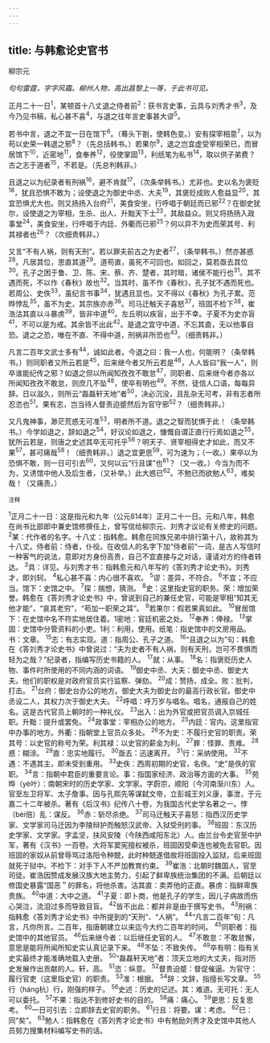 ```yaml
---
---
---
```

title: 与韩愈论史官书
---



柳宗元

*句句雷霆，字字风霜。柳州人物，高出昌黎上一等，于此书可见。*

正月二十一日<sup>1</sup>，某顿首十八丈退之侍者前<sup>2</sup>：获书言史事，云具与刘秀才书<sup>3</sup>，及今乃见书稿，私心甚不喜<sup>4</sup>，与退之往年言史事甚大谬<sup>5</sup>。

若书中言，退之不宜一日在馆下<sup>6</sup>。（蓦头下劄，使韩色变。）安有探宰相意<sup>7</sup>，以为苟以史荣一韩退之邪<sup>8</sup>？（先总括韩书。）若果尔<sup>9</sup>，退之岂宜虚受宰相荣已，而冒居馆下<sup>10</sup>，近密地<sup>11</sup>，食奉养<sup>12</sup>，役使掌固<sup>13</sup>，利纸笔为私书<sup>14</sup>，取以供子弟费？古之志于道者<sup>15</sup>，不若是。（先总判韩非。）

且退之以为纪录者有刑祸<sup>16</sup>，避不肯就<sup>17</sup>，（次条举韩书。）尤非也。史以名为褒贬<sup>18</sup>，犹且恐惧不敢为；设使退之为御史中丞、大夫<sup>19</sup>，其褒贬成败人愈益显<sup>20</sup>，其宜恐惧尤大也。则又扬扬入台府<sup>21</sup>，美食安坐，行呼唱于朝廷而已邪<sup>22</sup>？在御史犹尔，设使退之为宰相，生杀、出人、升黜天下士<sup>23</sup>，其敌益众。则又将扬扬入政事堂<sup>24</sup>，美食安坐，行呼唱于内廷、外衢而已邪<sup>25</sup>？何以异不为史而荣其号、利其禄者也<sup>26</sup>？（次细贵韩非。）

又言“不有人祸，则有天刑”。若以罪夫前古之为史者<sup>27</sup>，（条举韩书。）然亦甚惑<sup>28</sup>。凡居其位，思直其道<sup>29</sup>。道苟直，虽死不可回也。如回之，莫若亟去其位<sup>30</sup>。孔子之困于鲁、卫、陈、宋、蔡、齐、楚者，其时暗，诸侯不能行也<sup>31</sup>。其不遇而死，不以作《春秋》故也<sup>32</sup>。当其时，虽不作《春秋》，孔子犹不遇而死也。若周公、史佚<sup>33</sup>，虽纪言书事<sup>34</sup>，犹遇且显也。又不得以《春秋》为孔子累。范晔悖乱<sup>35</sup>，虽不为史，其宗族亦赤<sup>36</sup>。司马迁触天子喜怒<sup>37</sup>，班固不检下<sup>38</sup>，崔浩沽其直以斗暴虏<sup>39</sup>，皆非中道<sup>40</sup>。左丘明以疾盲，出于不幸。子夏不为史亦盲<sup>41</sup>，不可以是为戒。其余皆不出此<sup>42</sup>。是退之宜守中道，不忘其直，无以他事自恐。退之之恐，唯在不直、不得中道，刑祸非所恐也<sup>43</sup>。（细责韩非。）

凡言二百年文武士多有<sup>44</sup>，诚如此者。今退之曰：我一人也，何能明？（条举韩书。）则同职者又所云若是<sup>45</sup>，后来继今者又所云若是<sup>46</sup>，人人皆曰“我一人”，则卒谁能纪传之邪？如退之但以所闻知孜孜不敢怠<sup>47</sup>，同职者、后来继今者亦各以所闻知孜孜不敢怠，则庶几不坠<sup>48</sup>，使卒有明也<sup>49</sup>。不然，徒信人口语，每每异辞。日以滋久，则所云“磊磊轩天地”者<sup>50</sup>，决必沉没，且乱杂无可考，非有志者所忍恣也<sup>51</sup>。果有志，岂当待人督责迫蹙然后为官守邪<sup>52</sup>？（细贵韩非。）

又凡鬼神事，渺茫荒惑无可准<sup>53</sup>，明者所不道。退之之智而犹惧于此！（条举韩书。）今学如退之，辞如退之<sup>54</sup>，好议论如退之，慷慨自谓正直行行焉如退之<sup>55</sup>，犹所云若是，则唐之史述其卒无可托乎<sup>56</sup>？明天子、贤宰相得史才如此，而又不果<sup>57</sup>，甚可痛哉<sup>58</sup>！（细贵韩非。）退之宜更思<sup>59</sup>，可为速为；（一收。）果卒以为恐惧不敢，则一日可引去<sup>60</sup>，又何以云“行且谋”也<sup>61</sup>？（又一收。）今当为而不为，又诱馆中他人及后生者，（又补举。）此大惑已<sup>62</sup>。不勉已而欲勉人<sup>63</sup>，难矣哉！（又痛责。）

<sup>注释</sup>

<sup>1</sup>正月二十一日：这是指元和九年（公元814年）正月二十一日。元和八年，韩愈在尚书比部郎中兼史馆修撰任上，曾写信给柳宗元、刘秀才议论有关修史的问题。
<sup>2</sup>某：代作者的名字。十八丈：指韩愈。韩愈在同族兄弟中排行第十八，故称其为十八丈。侍者前：侍者，仆役。在收信人的名字下加“侍者前”一词，是古人写信时一种客气的说法，意即对方身份高贵，自己不宜直接与之对话，谨请对方的侍者转达。
<sup>3</sup>具：详见。与刘秀才书：指韩愈元和八年写的《答刘秀才论史书》。刘秀才，即刘轲。
<sup>4</sup>私心甚不喜：内心很不喜欢。
<sup>5</sup>谬：差异，不符合。
<sup>6</sup>不宜；不应当。馆下：史馆之中。
<sup>7</sup>探：揣想，猜测。
<sup>8</sup>史：这里指史官的职务。荣：增加荣誉。韩愈在《答刘秀才论史书》中，曾说到自己的兼任史官，可能是宰相“知其无他才能”，“哀其老穷”，“苟加一职荣之耳”。
<sup>9</sup>若果尔：假若果真如此。
<sup>10</sup>冒居馆下：在史馆中名不符实地居住着。1密地：官廷机密之处。
<sup>12</sup>奉养：俸禄。
<sup>13</sup>掌固：史馆中分管资料的小吏。1利：利用，使用。纸笔：指史馆中的文房用品。书：文章。
<sup>15</sup>志：有志实现。道：指周公、孔子之道。
<sup>16</sup>“且退之以为”句：韩愈在《答刘秀才论史书》中曾说过：“夫为史者不有人祸，则有天刑，岂可不畏惧而轻为之哉？”纪录者，指编写历史书籍的人。
<sup>17</sup>就：从事。
<sup>18</sup>名：指褒贬历史人物、事件时所使用的不同内涵的词语。
<sup>19</sup>御史中丞、大夫：御史中丞、御史大夫。他们的职权是对政府官员实行监察、弹劾。
<sup>20</sup>成：赞扬，成全。败：批判，打击。
<sup>21</sup>台府：御史台办公的地方。御史大夫为御史台的最高行政长官。御史中丞设二人，其权力次于御史大夫。
<sup>22</sup>呼唱：呼万岁与唱名。唱名，通报自己的姓名。这是古代官员上朝时的一种礼仪。
<sup>23</sup>出入：出为外官或把官员调入京城任职。升黜：提升或罢免。
<sup>24</sup>政事堂：宰相办公的地方。
<sup>25</sup>内廷：官内。这里指官中办事的地方。外衢：指朝堂上官员众多处。
<sup>26</sup>不为史：不履行史官的职责。荣其号：以史官的称号为荣。利其禄：以史官的薪金为利。
<sup>27</sup>罪：怪罪、责难。
<sup>28</sup>惑：糊涂。
<sup>29</sup>直：忠实地履行。
<sup>30</sup>亟去：迅速离开。
<sup>31</sup>行：采纳使用。
<sup>32</sup>不遇：不遇其主，即未受到重用。
<sup>33</sup>史佚：西周初期的史官，名佚。“史”是佚的官职。
<sup>34</sup>言：指朝中君臣的重要言论。事：指国家经济、政治等方面的大事。
<sup>35</sup>苑晔（yè叶）：南朝宋时的历史学家、文学家。字蔚宗，顺阳（今河南渐川东）人。官至左卫将军、太子詹事。因与孔熙先等谋弑文帝，立彭城王刘义康，事泄，于元嘉二十二年被杀。著有《后汉书》纪传八十卷，为我国古代史学名著之一。悖（bèi倍）乱：谋反。
<sup>36</sup>赤：斩尽杀绝。
<sup>37</sup>司马迁触天子喜怒：指西汉历史学家、文学家司马迁因为李陵辩护而触怒汉武帝、入狱受刑的事。
<sup>38</sup>班固：东汉历史学家、文学家。字孟坚，扶风安陵（今陕西咸阳东北）人。由兰台令史官至中护军，著有《汉书》一百卷。大将军窦宪擅权被杀，班固因受牵连也被免去官职。因班固的家奴从前曾辱骂过洛阳令种兢，此时种兢遂借故将班固投入监狱，后来班固就死于狱中。不检下：对手下人不严加教育约束。
<sup>39</sup>崔浩：北朝时魏国人，官至司徒。崔浩因赞成发展汉族大地主势力，引起了鲜卑族统治集团的不满。后朝廷以修国史暴露“国恶＂的罪名，将他杀害。沽其直：卖弄他的正直。暴虏：指鲜卑族贵族。
<sup>40</sup>中道：大中之道。
<sup>41</sup>子夏：即卜商，他是孔子的学生，因儿子病故而伤心哭泣，流泪过多而导致目盲。
<sup>42</sup>皆不出此：都并非是由于撰写史书。
<sup>43</sup>刑祸：指韩愈《答刘秀才论史书》中所提到的“天刑”、“人祸”。
<sup>44</sup>“凡言二百年”旬：凡言，凡你所言。二百年，指唐朝建立以来迄今大约二百年的时间。
<sup>45</sup>同职者：指史馆中的其他官员。
<sup>46</sup>后来继今者：以后继任史官的人。
<sup>47</sup>不敢怠：不敢怠懈，意思是能将所闻所知史实认真记录下来。
<sup>48</sup>不坠：不致失传。
<sup>49</sup>卒有明：指有关史实最终才能准确地载入史册。
<sup>50</sup>“磊磊轩天地”者：顶天立地的大丈夫，指对历史发展作出贡献的人。轩，高。
<sup>51</sup>恣：纵意。
<sup>52</sup>督贵迫蹙：督促催逼。为官守：履行官吏（这里指史官）的职责。
<sup>53</sup>准：根据。
<sup>54</sup>辞：文辞，指擅长写文章。
<sup>55</sup>行（háng杭）行，刚强的样子。
<sup>56</sup>史述：历史的记述。其：难道。无可托：无人可以委托。
<sup>57</sup>不果：指达不到修好史书的目的。
<sup>58</sup>痛：痛心。
<sup>59</sup>更思：反复思考。
<sup>60</sup>一日可引去：立即辞去史官的职务。
<sup>61</sup>行且：将要。谋：考虑。
<sup>62</sup>巳：同“矣”。
<sup>63</sup>勉人：指韩愈在《答刘秀才论史书》中有勉励刘秀才及史馆中其他人员努力搜集材料编写史书的话。
